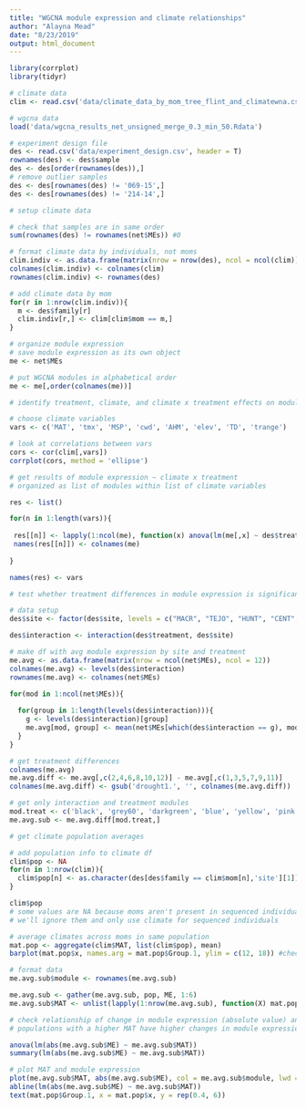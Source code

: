 ```yaml
---
title: "WGCNA module expression and climate relationships"
author: "Alayna Mead"
date: "8/23/2019"
output: html_document
---
```


```r

library(corrplot)
library(tidyr)

# climate data
clim <- read.csv('data/climate_data_by_mom_tree_flint_and_climatewna.csv')

# wgcna data
load('data/wgcna_results_net_unsigned_merge_0.3_min_50.Rdata')

# experiment design file
des <- read.csv('data/experiment_design.csv', header = T)
rownames(des) <- des$sample
des <- des[order(rownames(des)),]
# remove outlier samples
des <- des[rownames(des) != '069-15',]
des <- des[rownames(des) != '214-14',]

```


```r

# setup climate data

# check that samples are in same order
sum(rownames(des) != rownames(net$MEs)) #0

# format climate data by individuals, not moms
clim.indiv <- as.data.frame(matrix(nrow = nrow(des), ncol = ncol(clim)))
colnames(clim.indiv) <- colnames(clim)
rownames(clim.indiv) <- rownames(des)

# add climate data by mom
for(r in 1:nrow(clim.indiv)){
  m <- des$family[r]
  clim.indiv[r,] <- clim[clim$mom == m,]
}

# organize module expression
# save module expression as its own object
me <- net$MEs

# put WGCNA modules in alphabetical order
me <- me[,order(colnames(me))]

```


```r

# identify treatment, climate, and climate x treatment effects on module expression

# choose climate variables
vars <- c('MAT', 'tmx', 'MSP', 'cwd', 'AHM', 'elev', 'TD', 'trange')

# look at correlations between vars
cors <- cor(clim[,vars])
corrplot(cors, method = 'ellipse')

# get results of module expression ~ climate x treatment
# organized as list of modules within list of climate variables

res <- list()

for(n in 1:length(vars)){
  
 res[[n]] <- lapply(1:ncol(me), function(x) anova(lm(me[,x] ~ des$treatment * clim.indiv[,vars[n]])))
 names(res[[n]]) <- colnames(me)
  
}

names(res) <- vars


```


```r

# test whether treatment differences in module expression is significantly associated with temperature, as population module expression seems to cluster into high and low MAT groups

# data setup
des$site <- factor(des$site, levels = c("MACR", "TEJO", "HUNT", "CENT", "PLAT", "REDI"), labels = c('MC', 'FT', 'FH', 'CV', 'PL', 'RD'), ordered = T)

des$interaction <- interaction(des$treatment, des$site)

# make df with avg module expression by site and treatment
me.avg <- as.data.frame(matrix(nrow = ncol(net$MEs), ncol = 12))
colnames(me.avg) <- levels(des$interaction)
rownames(me.avg) <- colnames(net$MEs)

for(mod in 1:ncol(net$MEs)){
 
  for(group in 1:length(levels(des$interaction))){
    g <- levels(des$interaction)[group]
    me.avg[mod, group] <- mean(net$MEs[which(des$interaction == g), mod])
  }
}

# get treatment differences
colnames(me.avg)
me.avg.diff <- me.avg[,c(2,4,6,8,10,12)] - me.avg[,c(1,3,5,7,9,11)]
colnames(me.avg.diff) <- gsub('drought1.', '', colnames(me.avg.diff))

# get only interaction and treatment modules
mod.treat <- c('black', 'grey60', 'darkgreen', 'blue', 'yellow', 'pink', 'midnightblue', 'greenyellow', 'brown')
me.avg.sub <- me.avg.diff[mod.treat,]

# get climate population averages

# add population info to climate df
clim$pop <- NA
for(n in 1:nrow(clim)){
  clim$pop[n] <- as.character(des[des$family == clim$mom[n],'site'][1])
}

clim$pop
# some values are NA because moms aren't present in sequenced individuals info
# we'll ignore them and only use climate for sequenced individuals

# average climates across moms in same population
mat.pop <- aggregate(clim$MAT, list(clim$pop), mean)
barplot(mat.pop$x, names.arg = mat.pop$Group.1, ylim = c(12, 18)) #check

# format data
me.avg.sub$module <- rownames(me.avg.sub)

me.avg.sub <- gather(me.avg.sub, pop, ME, 1:6)
me.avg.sub$MAT <- unlist(lapply(1:nrow(me.avg.sub), function(X) mat.pop$x[mat.pop$Group.1 == me.avg.sub$pop[X]]))

# check relationship of change in module expression (absolute value) and MAT
# populations with a higher MAT have higher changes in module expression for modules with a site x treatment or treatment effect

anova(lm(abs(me.avg.sub$ME) ~ me.avg.sub$MAT))
summary(lm(abs(me.avg.sub$ME) ~ me.avg.sub$MAT))

# plot MAT and module expression
plot(me.avg.sub$MAT, abs(me.avg.sub$ME), col = me.avg.sub$module, lwd = 2)
abline(lm(abs(me.avg.sub$ME) ~ me.avg.sub$MAT))
text(mat.pop$Group.1, x = mat.pop$x, y = rep(0.4, 6))

```
